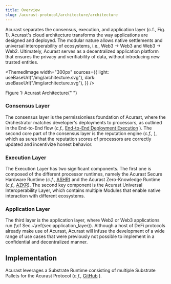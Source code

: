 ```yaml
---
title: Overview
slug: /acurast-protocol/architecture/architecture
---
```



Acurast separates the consensus, execution, and application layer (c.f., Fig. 1).
Acurast's cloud architecture transforms the way applications are designed and deployed. The modular nature allows native settlements and universal interoperability of ecosystems, i.e., Web3 → Web3 and Web3 → Web2. Ultimately, Acurast serves as a decentralized application platform that ensures the privacy and verifiability of data, without introducing new trusted entities.

<ThemedImage
  width="300px"
  sources={{
    light: useBaseUrl("/img/architecture.svg"),
    dark: useBaseUrl("/img/architecture.svg"),
  }}
/>

<p style={{ color: "gray", fontSize: "small" }}>
  Figure 1: Acurast Architecture{" "}
</p>

### Consensus Layer

The consensus layer is the permissionless foundation of Acurast, where the Orchestrator matches developer's deployments to processors, as outlined in the End-to-End flow (_c.f.,_ [End-to-End Deployment Execution](/acurast-protocol/architecture/end-to-end) ). The second core part of the consensus layer is the reputation engine (_c.f.,_ ), which as sures that the reputation scores of processors are correctly updated and incentivize honest behavior.

### Execution Layer

The Execution Layer has two significant components. The first one is composed of the different processor runtimes, namely the Acurast Secure Hardware Runtime (_c.f.,_ [ASHR](/acurast-protocol/architecture/execution-layer#acurast-secure-hardware-runtime-ashr)) and the Acurast Zero-Knowledge Runtime (_c.f.,_ [AZKR](/acurast-protocol/architecture/execution-layer#acurast-zero-knowledge-runtime)). The second key component is the Acurast Universal Interoperability Layer, which contains multiple Modules that enable native interaction with different ecosystems.

### Application Layer

The third layer is the application layer, where Web2 or Web3 applications run (\cf Sec.~\ref{sec:application_layer}). Although a host of DeFi protocols already make use of Acurast, Acurast will infuse the development of a wide range of use cases that were previously not possible to implement in a confidential and decentralized manner.

## Implementation

Acurast leverages a Substrate Runtime consisting of multiple Substrate Pallets for the Acurast Protocol (_c.f.,_ [GitHub](https://github.com/acurast) ).
